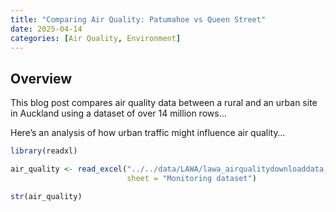 ```yaml
---
title: "Comparing Air Quality: Patumahoe vs Queen Street"
date: 2025-04-14
categories: [Air Quality, Environment]
---
```


## Overview

This blog post compares air quality data between a rural and an urban site in Auckland using a dataset of over 14 million rows...

Here’s an analysis of how urban traffic might influence air quality...

```r
library(readxl)

air_quality <- read_excel("../../data/LAWA/lawa_airqualitydownloaddata_2016-2023 5.xlsx", 
                          sheet = "Monitoring dataset")

str(air_quality)
```
